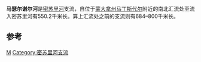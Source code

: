 {{Infobox river 
| name            = 
| image_name      = 
| image_size      = 
| image_alt       =
| caption         = 
| image_map       = Mt-rivers.gif
| map_size        = 300px
| map_alt         =
| map_caption     = Map of Montana rivers with the Musselshell in the center
| origin          = {{coord|46|28|47|N|110|16|21|W|display=inline |name=Musselshell River}}
| mouth           = {{coord|47|22|29|N|107|56|35|W|display=inline |name=Musselshell River}}
| basin_countries = [[Petroleum_County,_Montana|Petroleum]], [[Phillips_County,_Montana|Phillips]], [[Rosebud_County,_Montana|Rosebud]], [[Musselshell_County,_Montana|Musselshell]], [[Golden_Valley_County,_Montana|Golden Valley]]和[[Wheatland_County,_Montana|Wheatland County, Montana]]
| progression     = 
| length          = 
| elevation       = 
| mouth_elevation = {{convert|2247|ft|m|abbr=on}}<ref>[http://geonames.usgs.gov/pls/gnispublic/f?p=gnispq:3:::NO::P3_FID:774527 马瑟尔谢尔河]</ref>
| discharge       = 
| watershed       = 
| river_system    = [[密苏里河|密苏里河]]
| left_tribs      =
| right_tribs     =
}}
'''马瑟尔谢尔河'''是[[密苏里河|密苏里河]]支流，自位于[[蒙大拿州|蒙大拿州]][[马丁斯代尔|马丁斯代尔]]附近的南北汇流处至流入密苏里河有550.2千米长。算上汇流处之前的支流则有684–800千米长。

==参考==
{{reflist}}

[[Category:蒙大拿州河流|M]]
[[Category:密苏里河支流|Category:密苏里河支流]]